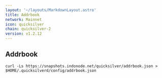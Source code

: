```yaml
---
layout: '~/layouts/MarkdownLayout.astro'
title: Addrbook
network: Mainnet
icon: quicksilver
chain: quicksilver-2
version: v1.2.12
---
```

## Addrbook

```
curl -Ls https://snapshots.indonode.net/quicksilver/addrbook.json > $HOME/.quicksilverd/config/addrbook.json
```